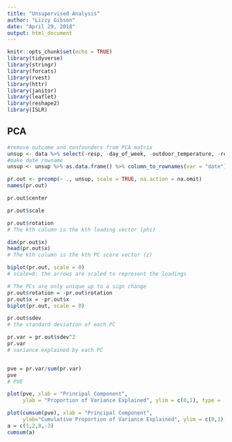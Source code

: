```yaml
---
title: "Unsupervised Analysis"
author: "Lizzy Gibson"
date: "April 29, 2018"
output: html_document
---
```


```r
knitr::opts_chunk$set(echo = TRUE)
library(tidyverse)
library(stringr)
library(forcats)
library(rvest)
library(httr)
library(janitor)
library(leaflet)
library(reshape2)
library(ISLR)
```

## PCA

```r
#remove outcome and confounders from PCA matrix
unsup <- data %>% select(-resp, -day_of_week, -outdoor_temperature, -relative_humidity)
#make date rowname
unsup <- unsup %>% as.data.frame() %>% column_to_rownames(var = "date")
```

```r
pr.out <- prcomp(~ ., unsup, scale = TRUE, na.action = na.omit)
names(pr.out)

pr.out$center

pr.out$scale

pr.out$rotation
# The kth column is the kth loading vector (phi)

dim(pr.out$x)
head(pr.out$x)
# The kth column is the kth PC score vector (z)

biplot(pr.out, scale = 0)
# scale=0: the arrows are scaled to represent the loadings

# The PCs are only unique up to a sign change
pr.out$rotation = -pr.out$rotation
pr.out$x = -pr.out$x
biplot(pr.out, scale = 0)

pr.out$sdev
# the standard deviation of each PC

pr.var = pr.out$sdev^2
pr.var
# variance explained by each PC


pve = pr.var/sum(pr.var)
pve
# PVE

plot(pve, xlab = "Principal Component", 
     ylab = "Proportion of Variance Explained", ylim = c(0,1), type = 'b')

plot(cumsum(pve), xlab = "Principal Component", 
     ylab="Cumulative Proportion of Variance Explained", ylim = c(0,1), type = 'b')
a = c(1,2,8,-3)
cumsum(a)

```

